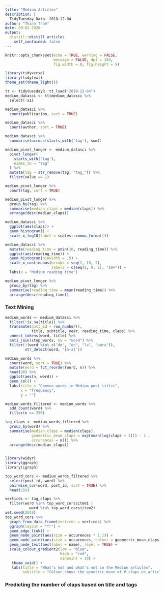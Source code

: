 ```yaml
---
title: "Medium Articles"
description: |
  TidyTuesday Data. 2018-12-04
author: "Thinh Tran"
date: 09-02-2020
output:
  distill::distill_article:
    self_contained: false
---
```


```r
knitr::opts_chunk$set(echo = TRUE, warning = FALSE,
                      message = FALSE, dpi = 180, 
                      fig.width = 8, fig.height = 5)
```

```r
library(tidyverse)
library(tidytext)
theme_set(theme_light())
```


```r
tt <- tidytuesdayR::tt_load("2018-12-04")
medium_datasci <- tt$medium_datasci %>% 
  select(-x1)
```

```r
medium_datasci %>% 
  count(publication, sort = TRUE)
```

```r
medium_datasci %>% 
  count(author, sort = TRUE)
```

```r
medium_datasci %>% 
  summarise(across(starts_with('tag'), sum))
```

```r
medium_pivot_longer <- medium_datasci %>% 
  pivot_longer(
    starts_with('tag'),
    names_to = "tag"
  ) %>% 
  mutate(tag = str_remove(tag, "tag_")) %>% 
  filter(value == 1)
```

```r
medium_pivot_longer %>% 
  count(tag, sort = TRUE)
```


```r
medium_pivot_longer %>% 
  group_by(tag) %>% 
  summarise(median_claps = median(claps)) %>% 
  arrange(desc(median_claps))

medium_datasci %>% 
  ggplot(aes(claps)) +
  geom_histogram() +
  scale_x_log10(label = scales::comma_format())

medium_datasci %>% 
  mutate(reading_time = pmin(10, reading_time)) %>% 
  ggplot(aes(reading_time)) + 
  geom_histogram(binwidth = .5) + 
  scale_x_continuous(breaks = seq(2, 10, 2), 
                     labels = c(seq(2, 8, 2), "10+")) + 
  labs(x = "Medium reading time")

medium_pivot_longer %>% 
  group_by(tag) %>% 
  summarise(reading_time = mean(reading_time)) %>% 
  arrange(desc(reading_time))
```

### Text Mining 

```r
medium_words <- medium_datasci %>% 
  filter(!is.na(title)) %>% 
  transmute(post_id = row_number(), 
            title, subtitle, year, reading_time, claps) %>% 
  unnest_tokens(word, title) %>% 
  anti_join(stop_words, by = "word") %>% 
  filter(!(word %in% c("de", "en", "la", "para")),
         str_detect(word, '[a-z]'))

medium_words %>% 
  count(word, sort = TRUE) %>%
  mutate(word = fct_reorder(word, n)) %>% 
  head(20) %>% 
  ggplot(aes(n, word)) +
  geom_col() +
  labs(title = "Common words in Medium post titles",
       x = "frequency", 
       y = "")
```

```r
medium_words_filtered <- medium_words %>% 
  add_count(word) %>% 
  filter(n >= 250)

tag_claps <- medium_words_filtered %>% 
  group_by(word) %>% 
  summarise(median_claps = median(claps),
            geometric_mean_claps = exp(mean(log(claps + 1))) - 1 ,
            occurences = n()) %>% 
  arrange(desc(median_claps))
   
```

```r
library(widyr)
library(ggraph)
library(igraph)

top_word_cors <- medium_words_filtered %>% 
  select(post_id, word) %>% 
  pairwise_cor(word, post_id, sort = TRUE) %>% 
  head(150)

vertices <- tag_claps %>% 
  filter(word %in% top_word_cors$item1 |
           word %in% top_word_cors$item2)
set.seed(2018)
top_word_cors %>% 
  graph_from_data_frame(vertices = vertices) %>% 
  ggraph(layout = "fr") + 
  geom_edge_link() + 
  geom_node_point(aes(size = occurences * 1.1)) + 
  geom_node_point(aes(size = occurences, colour = geometric_mean_claps)) +
  geom_node_text(aes(label = name), repel = TRUE) +
  scale_colour_gradient2(low = "blue",
                         high = "red", 
                         midpoint = 10) + 
   theme_void() + 
   labs(title = "What's hot and what's not in the Medium articles",
        subtitle = "Colour shows the geomtric mean of # claps on articles with this word in the title")
```

### Predicting the number of claps based on title and tags 

```r

```

